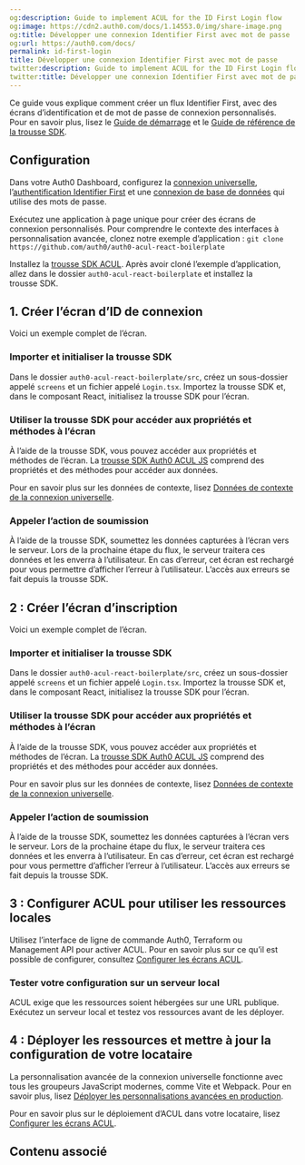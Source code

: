 ```yaml
---
og:description: Guide to implement ACUL for the ID First Login flow
og:image: https://cdn2.auth0.com/docs/1.14553.0/img/share-image.png
og:title: Développer une connexion Identifier First avec mot de passe
og:url: https://auth0.com/docs/
permalink: id-first-login
title: Développer une connexion Identifier First avec mot de passe
twitter:description: Guide to implement ACUL for the ID First Login flow
twitter:title: Développer une connexion Identifier First avec mot de passe
---
```


Ce guide vous explique comment créer un flux Identifier First, avec des écrans d’identification et de mot de passe de connexion personnalisés. Pour en savoir plus, lisez le [Guide de démarrage](/login-pages/advanced-customizations/getting-started) et le [Guide de référence de la trousse SDK](/login-pages/advanced-customizations/getting-started/sdk-quickstart).

## Configuration

Dans votre Auth0 Dashboard, configurez la [connexion universelle](/login/universal-login/universal-experience), l’[authentification Identifier First](/login/universal-login/identifier-first) et une [connexion de base de données](/applications/set-up-database-connections) qui utilise des mots de passe.

Exécutez une application à page unique pour créer des écrans de connexion personnalisés. Pour comprendre le contexte des interfaces à personnalisation avancée, clonez notre exemple d’application :   `git clone https://github.com/auth0/auth0-acul-react-boilerplate`

Installez la [trousse SDK ACUL](/login-pages/advanced-customizations/getting-started/sdk-quickstart). Après avoir cloné l’exemple d’application, allez dans le dossier `auth0-acul-react-boilerplate` et installez la trousse SDK.



## 1. Créer l’écran d’ID de connexion



Voici un exemple complet de l’écran.



### Importer et initialiser la trousse SDK

Dans le dossier `auth0-acul-react-boilerplate/src`, créez un sous-dossier appelé `screens` et un fichier appelé `Login.tsx`. Importez la trousse SDK et, dans le composant React, initialisez la trousse SDK pour l’écran.



### Utiliser la trousse SDK pour accéder aux propriétés et méthodes à l’écran

À l’aide de la trousse SDK, vous pouvez accéder aux propriétés et méthodes de l’écran. La [trousse SDK Auth0 ACUL JS](/login-pages/advanced-customizations/getting-started/sdk-quickstart) comprend des propriétés et des méthodes pour accéder aux données.

Pour en savoir plus sur les données de contexte, lisez [Données de contexte de la connexion universelle](/not-found/17CiWTJFxPLxKRT4ZQ9bCD).


### Appeler l’action de soumission

À l’aide de la trousse SDK, soumettez les données capturées à l’écran vers le serveur. Lors de la prochaine étape du flux, le serveur traitera ces données et les enverra à l’utilisateur. En cas d’erreur, cet écran est rechargé pour vous permettre d’afficher l’erreur à l’utilisateur. L’accès aux erreurs se fait depuis la trousse SDK.



## 2 : Créer l’écran d’inscription



Voici un exemple complet de l’écran.



### Importer et initialiser la trousse SDK

Dans le dossier `auth0-acul-react-boilerplate/src`, créez un sous-dossier appelé `screens` et un fichier appelé `Login.tsx`. Importez la trousse SDK et, dans le composant React, initialisez la trousse SDK pour l’écran.



### Utiliser la trousse SDK pour accéder aux propriétés et méthodes à l’écran

À l’aide de la trousse SDK, vous pouvez accéder aux propriétés et méthodes de l’écran. La [trousse SDK Auth0 ACUL JS](/login-pages/advanced-customizations/getting-started/sdk-quickstart) comprend des propriétés et des méthodes pour accéder aux données.

Pour en savoir plus sur les données de contexte, lisez [Données de contexte de la connexion universelle](/not-found/17CiWTJFxPLxKRT4ZQ9bCD).



### Appeler l’action de soumission

À l’aide de la trousse SDK, soumettez les données capturées à l’écran vers le serveur. Lors de la prochaine étape du flux, le serveur traitera ces données et les enverra à l’utilisateur. En cas d’erreur, cet écran est rechargé pour vous permettre d’afficher l’erreur à l’utilisateur. L’accès aux erreurs se fait depuis la trousse SDK.



## 3 : Configurer ACUL pour utiliser les ressources locales

Utilisez l’interface de ligne de commande Auth0, Terraform ou Management API pour activer ACUL. Pour en savoir plus sur ce qu’il est possible de configurer, consultez [Configurer les écrans ACUL](/login-pages/advanced-customizations/getting-started/configure-acul-screens).



### Tester votre configuration sur un serveur local

ACUL exige que les ressources soient hébergées sur une URL publique. Exécutez un serveur local et testez vos ressources avant de les déployer.



## 4 : Déployer les ressources et mettre à jour la configuration de votre locataire

La personnalisation avancée de la connexion universelle fonctionne avec tous les groupeurs JavaScript modernes, comme Vite et Webpack. Pour en savoir plus, lisez [Déployer les personnalisations avancées en production](/not-found/4plD7FvF7vu9nZLTWBVQ3H).

Pour en savoir plus sur le déploiement d’ACUL dans votre locataire, lisez [Configurer les écrans ACUL](/login-pages/advanced-customizations/getting-started/configure-acul-screens).

## Contenu associé